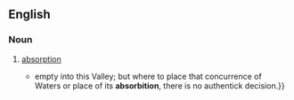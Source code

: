 ==English==

===Noun===
{{en-noun}}

# {{lb|en|obsolete}} [[absorption]]
#* {{quote-book|en|year=1912|author=Thomas Browne|url=http://books.google.com/books?id=lTMIAAAAIAAJ&q=absorbition&dq=absorbition&lr=&pgis=1|title=The Works of Sir Thomas Browne|volume=1|page=331|passage={{...}} empty into this Valley; but where to place that concurrence of Waters or place of its '''absorbition''', there is no authentick decision.}}